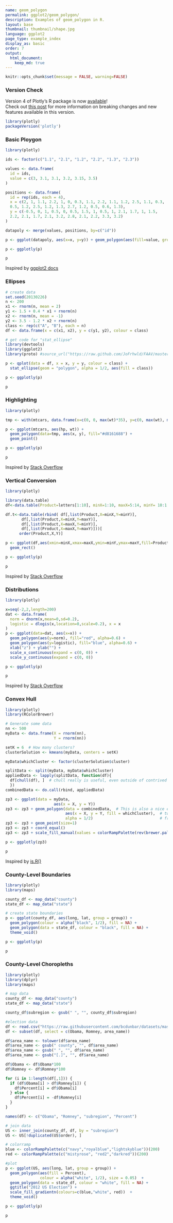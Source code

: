 ```yaml
---
name: geom_polygon
permalink: ggplot2/geom_polygon/
description: Examples of geom_polygon in R.
layout: base
thumbnail: thumbnail/shape.jpg
language: ggplot2
page_type: example_index
display_as: basic
order: 7
output:
  html_document:
    keep_md: true
---
```


```r
knitr::opts_chunk$set(message = FALSE, warning=FALSE)
```



### Version Check

Version 4 of Plotly's R package is now [available](https://plot.ly/r/getting-started/#installation)!<br>
Check out [this post](http://moderndata.plot.ly/upgrading-to-plotly-4-0-and-above/) for more information on breaking changes and new features available in this version.

```r
library(plotly)
packageVersion('plotly')
```

### Basic Ploygon

```r
library(plotly)

ids <- factor(c("1.1", "2.1", "1.2", "2.2", "1.3", "2.3"))

values <- data.frame(
  id = ids,
  value = c(3, 3.1, 3.1, 3.2, 3.15, 3.5)
)

positions <- data.frame(
  id = rep(ids, each = 4),
  x = c(2, 1, 1.1, 2.2, 1, 0, 0.3, 1.1, 2.2, 1.1, 1.2, 2.5, 1.1, 0.3,
  0.5, 1.2, 2.5, 1.2, 1.3, 2.7, 1.2, 0.5, 0.6, 1.3),
  y = c(-0.5, 0, 1, 0.5, 0, 0.5, 1.5, 1, 0.5, 1, 2.1, 1.7, 1, 1.5,
  2.2, 2.1, 1.7, 2.1, 3.2, 2.8, 2.1, 2.2, 3.3, 3.2)
)

datapoly <- merge(values, positions, by=c("id"))

p <- ggplot(datapoly, aes(x=x, y=y)) + geom_polygon(aes(fill=value, group=id))

p <- ggplotly(p)

p
```
Inspired by <a href="http://docs.ggplot2.org/current/geom_polygon.html">ggplot2 docs</a>

### Ellipses

```r
# create data
set.seed(20130226)
n <- 200
x1 <- rnorm(n, mean = 2)
y1 <- 1.5 + 0.4 * x1 + rnorm(n)
x2 <- rnorm(n, mean = -1)
y2 <- 3.5 - 1.2 * x2 + rnorm(n)
class <- rep(c("A", "B"), each = n)
df <- data.frame(x = c(x1, x2), y = c(y1, y2), colour = class)

# get code for "stat_ellipse"
library(devtools)
library(ggplot2)
library(proto) #source_url("https://raw.github.com/JoFrhwld/FAAV/master/r/stat-ellipse.R")

p <- qplot(data = df, x = x, y = y, colour = class) +
  stat_ellipse(geom = "polygon", alpha = 1/2, aes(fill = class))

p <- ggplotly(p)

p
```

### Highlighting

```r
library(plotly)

tmp <- with(mtcars, data.frame(x=c(0, 0, max(wt)*35), y=c(0, max(wt), max(wt))))

p <- ggplot(mtcars, aes(hp, wt)) +
  geom_polygon(data=tmp, aes(x, y), fill="#d8161688") +
  geom_point()

p <- ggplotly(p)

p
```
Inspired by <a href="http://stackoverflow.com/questions/3610291/highlighting-regions-of-interest-in-ggplot2/3610506#3610506">Stack Overflow</a>

### Vertical Conversion

```r
library(plotly)

library(data.table)
df<-data.table(Product=letters[1:10], minX=1:10, maxX=5:14, minY= 10:1, maxY=14:5)

df.t<-data.table(rbind( df[,list(Product,X=minX,Y=minY)],
       df[,list(Product,X=minX,Y=maxY)],
       df[,list(Product,X=maxX,Y=minY)],
       df[,list(Product,X=maxX,Y=maxY)]))[
      order(Product,X,Y)]

p <- ggplot(df,aes(xmin=minX,xmax=maxX,ymin=minY,ymax=maxY,fill=Product))+
  geom_rect()

p <- ggplotly(p)

p
```
Inspired by <a href="http://stackoverflow.com/questions/22100486/r-ggplot2-convert-row-records-to-vertical-values-and-use-in-geom-polygon">Stack Overflow</a>

### Distributions

```r
library(plotly)

x=seq(-2,2,length=200)
dat <- data.frame(
  norm = dnorm(x,mean=0,sd=0.2),
  logistic = dlogis(x,location=0,scale=0.2), x = x
)
p <- ggplot(data=dat, aes(x=x)) +
  geom_polygon(aes(y=norm), fill="red", alpha=0.6) +
  geom_polygon(aes(y=logistic), fill="blue", alpha=0.6) +
  xlab("z") + ylab("") +
  scale_x_continuous(expand = c(0, 0)) +
  scale_y_continuous(expand = c(0, 0))

p <- ggplotly(p)

p
```
Inspired by <a href="http://stackoverflow.com/questions/7474106/geom-polygon-to-draw-normal-and-logistic-distributions">Stack Overflow</a>

### Convex Hull

```r
library(plotly)
library(RColorBrewer)

# Generate some data
nn <- 500
myData <- data.frame(X = rnorm(nn),
                     Y = rnorm(nn))

setK = 6  # How many clusters?
clusterSolution <- kmeans(myData, centers = setK)

myData$whichCluster <- factor(clusterSolution$cluster)

splitData <- split(myData, myData$whichCluster)
appliedData <- lapply(splitData, function(df){
  df[chull(df), ]  # chull really is useful, even outside of contrived examples.
  })
combinedData <- do.call(rbind, appliedData)

zp3 <- ggplot(data = myData,
                     aes(x = X, y = Y))
zp3 <- zp3 + geom_polygon(data = combinedData,  # This is also a nice example of how to plot
                          aes(x = X, y = Y, fill = whichCluster),  # two superimposed geoms
                          alpha = 1/2)                             # from different data.frames
zp3 <- zp3 + geom_point(size=1)
zp3 <- zp3 + coord_equal()
zp3 <- zp3 + scale_fill_manual(values = colorRampPalette(rev(brewer.pal(11, "Spectral")))(setK))

p <- ggplotly(zp3)

p
```
Inspired by <a href="http://is-r.tumblr.com/post/33356702763/from-holey-polygons-to-convex-hulls">is.R()</a>

### County-Level Boundaries

```r
library(plotly)
library(maps)

county_df <- map_data("county")
state_df <- map_data("state")

# create state boundaries
p <- ggplot(county_df, aes(long, lat, group = group)) +
  geom_polygon(colour = alpha("black", 1/2), fill = NA) +
  geom_polygon(data = state_df, colour = "black", fill = NA) + 
  theme_void()

p <- ggplotly(p)

p
```

### County-Level Choropleths

```r
library(plotly)
library(dplyr)
library(maps)

# map data
county_df <- map_data("county")
state_df <- map_data("state")

county_df$subregion <- gsub(" ", "", county_df$subregion)

#election data
df <- read.csv("https://raw.githubusercontent.com/bcdunbar/datasets/master/votes.csv")
df <- subset(df, select = c(Obama, Romney, area_name))

df$area_name <- tolower(df$area_name) 
df$area_name <- gsub(" county", "", df$area_name)
df$area_name <- gsub(" ", "", df$area_name)
df$area_name <- gsub("[.]", "", df$area_name)

df$Obama <- df$Obama*100
df$Romney <- df$Romney*100

for (i in 1:length(df[,1])) {
  if (df$Obama[i] > df$Romney[i]) {
    df$Percent[i] = df$Obama[i]
  } else {
    df$Percent[i] = -df$Romney[i]
  }
}

names(df) <- c("Obama", "Romney", "subregion", "Percent")

# join data
US <- inner_join(county_df, df, by = "subregion")
US <- US[!duplicated(US$order), ]

# colorramp
blue <- colorRampPalette(c("navy","royalblue","lightskyblue"))(200)                      
red <- colorRampPalette(c("mistyrose", "red2","darkred"))(200)

#plot
p <- ggplot(US, aes(long, lat, group = group)) +
  geom_polygon(aes(fill = Percent),
               colour = alpha("white", 1/2), size = 0.05)  +
  geom_polygon(data = state_df, colour = "white", fill = NA) +
  ggtitle("2012 US Election") +
  scale_fill_gradientn(colours=c(blue,"white", red))  +
  theme_void()

p <- ggplotly(p)

p
```

